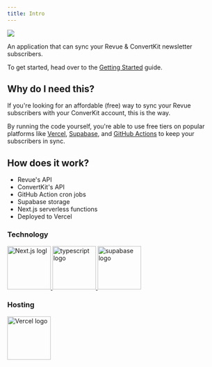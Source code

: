```yaml
---
title: Intro
---
```


<img src="/revue-convertkit-sync.svg" />

An application that can sync your Revue & ConvertKit newsletter subscribers.

To get started, head over to the [Getting Started](/getting-started) guide.

## Why do I need this?

If you're looking for an affordable (free) way to sync your Revue subscribers with your ConverKit account, this is the way.

By running the code yourself, you're able to use free tiers on popular platforms like [Vercel](https://vercel.com), [Supabase](https://supabase.io), and [GitHub Actions](https://github.com/features/actions) to keep your subscribers in sync.

## How does it work?

- Revue's API
- ConvertKit's API
- GitHub Action cron jobs
- Supabase storage
- Next.js serverless functions
- Deployed to Vercel

### Technology

<div style={{ display: "flex", marginTop: "14px" }}>
  <a href="https://nextjs.org">
    <img alt="Next.js logl" width="100px" src="/next-js.svg" />
  </a>
  <a href="https://www.typescriptlang.org/">
    <img
      style={{ marginLeft: "16px" }}
      width="100px"
      alt="typescript logo"
      src="/Typescript_logo_2020.svg"
    />
  </a>
  <a href="https://supabase.io">
    <img
      alt="supabase logo"
      style={{ marginLeft: "16px" }}
      width="100px"
      src="/supabase_logo.svg"
    />
  </a>
</div>

### Hosting

<div style={{ display: "flex", marginTop: "14px" }}>
  <a href="https://vercel.com">
    <img alt="Vercel logo" width="100px" src="/vercel-img-transparent.png" />
  </a>
</div>

